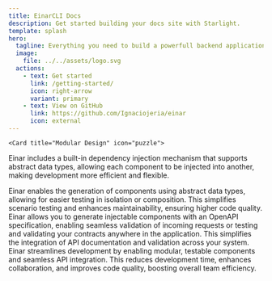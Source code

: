 ```yaml
---
title: EinarCLI Docs
description: Get started building your docs site with Starlight.
template: splash
hero:
  tagline: Everything you need to build a powerfull backend applications. Fast, accessible, and easy-to-use.
  image:
    file: ../../assets/logo.svg
  actions:
    - text: Get started
      link: /getting-started/
      icon: right-arrow
      variant: primary
    - text: View on GitHub
      link: https://github.com/Ignaciojeria/einar
      icon: external
---
```



<CardGrid stagger>

	<Card title="Modular Design" icon="puzzle">
  Einar includes a built-in dependency injection mechanism that supports abstract data types, allowing each component to be injected into another, making development more efficient and flexible.	
  </Card>

  <Card title="Enhance Your Code Testability" icon="open-book">
    Einar enables the generation of components using abstract data types, allowing for easier testing in isolation or composition. This simplifies scenario testing and enhances maintainability, ensuring higher code quality.
  </Card>
  

<Card title="OpenAPI Spec Support" icon="document">
  Einar allows you to generate injectable components with an OpenAPI specification, enabling seamless validation of incoming requests or testing and validating your contracts anywhere in the application. This simplifies the integration of API documentation and validation across your system.
</Card>


<Card title="Boost Your Team Performance" icon="rocket">
  Einar streamlines development by enabling modular, testable components and seamless API integration. This reduces development time, enhances collaboration, and improves code quality, boosting overall team efficiency.
</Card>


</CardGrid>

